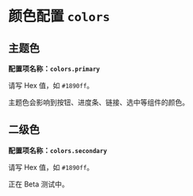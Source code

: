 # 颜色配置 `colors`

## 主题色

**配置项名称：`colors.primary`**

请写 Hex 值，如 `#1890ff`。

主题色会影响到按钮、进度条、链接、选中等组件的颜色。

## 二级色

**配置项名称：`colors.secondary`**

请写 Hex 值，如 `#1890ff`。

正在 Beta 测试中。